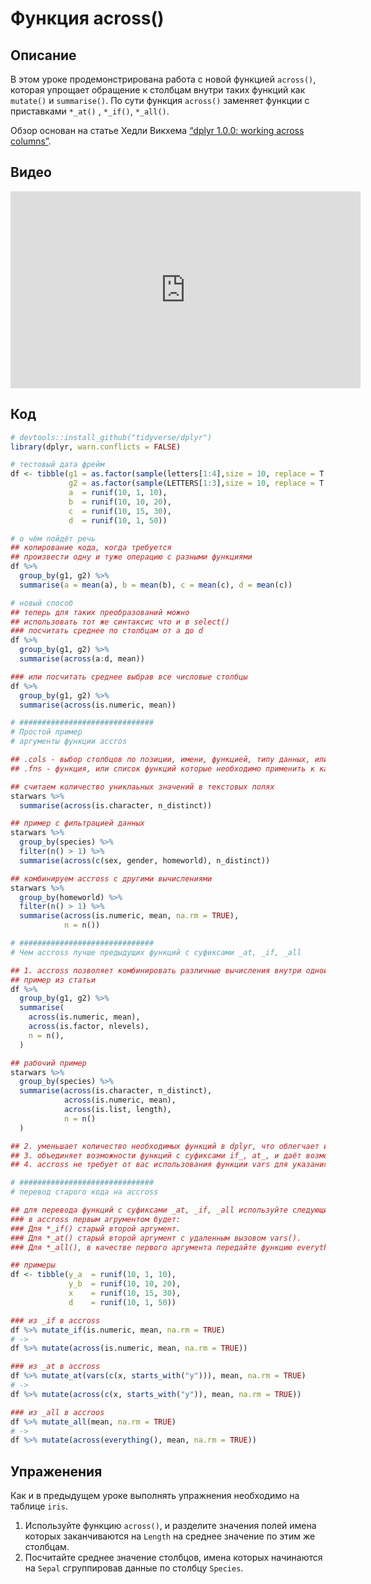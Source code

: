 # Функция across()

## Описание
В этом уроке продемонстрирована работа с новой функцией `across()`, которая упрощает обращение к столбцам внутри таких функций как `mutate()` и `summarise()`. По сути функция `across()` заменяет функции с приставками `*_at()` , `*_if()`, `*_all()`.

Обзор основан на статье Хедли Викхема ["dplyr 1.0.0: working across columns"](https://www.tidyverse.org/blog/2020/04/dplyr-1-0-0-colwise/).

## Видео
<iframe width="560" height="315" src="https://www.youtube.com/embed/J5tZpx_JxWk?enablejsapi=1" title="YouTube video player" frameborder="0" allow="accelerometer; autoplay; clipboard-write; encrypted-media; gyroscope; picture-in-picture" allowfullscreen></iframe>

## Код
```r
# devtools::install_github("tidyverse/dplyr")
library(dplyr, warn.conflicts = FALSE)

# тестовый дата фрейм
df <- tibble(g1 = as.factor(sample(letters[1:4],size = 10, replace = T )),
             g2 = as.factor(sample(LETTERS[1:3],size = 10, replace = T )),
             a  = runif(10, 1, 10),
             b  = runif(10, 10, 20),
             c  = runif(10, 15, 30),
             d  = runif(10, 1, 50))

# о чём пойдёт речь
## копирование кода, когда требуется 
## произвести одну и туже операцию с разными функциями
df %>% 
  group_by(g1, g2) %>% 
  summarise(a = mean(a), b = mean(b), c = mean(c), d = mean(c))

# новый способ
## теперь для таких преобразований можно
## использовать тот же синтаксис что и в select()
### посчитать среднее по столбцам от a до d
df %>% 
  group_by(g1, g2) %>% 
  summarise(across(a:d, mean))

### или посчитать среднее выбрав все числовые столбцы 
df %>% 
  group_by(g1, g2) %>% 
  summarise(across(is.numeric, mean))

# ##############################
# Простой пример
# аргументы функции accros

## .cols - выбор столбцов по позиции, имени, функцией, типу данных, или комбинируя любые перечисленные способы
## .fns - функция, или список функций которые необходимо применить к каждому столбцу

## считаем количество униклаьных значений в текстовых полях
starwars %>% 
  summarise(across(is.character, n_distinct))

## пример с фильтрацией данных
starwars %>% 
  group_by(species) %>% 
  filter(n() > 1) %>% 
  summarise(across(c(sex, gender, homeworld), n_distinct))

## комбинируем accross с другими вычислениями
starwars %>% 
  group_by(homeworld) %>% 
  filter(n() > 1) %>% 
  summarise(across(is.numeric, mean, na.rm = TRUE), 
            n = n())

# ##############################
# Чем accross лучше предыдущих функций с суфиксами _at, _if, _all

## 1. accross позволяет комбинировать различные вычисления внутри одной summarise 
## пример из статьи
df %>%
  group_by(g1, g2) %>% 
  summarise(
    across(is.numeric, mean), 
    across(is.factor, nlevels),
    n = n(), 
  )

## рабочий пример
starwars %>% 
  group_by(species) %>% 
  summarise(across(is.character, n_distinct), 
            across(is.numeric, mean), 
            across(is.list, length), 
            n = n()
  )

## 2. уменьшает количество необходимых функций в dplyr, что облегчает их запоминание
## 3. объединяет возможности функций с суфиксами if_, at_, и даёт возможность объединять их возможности
## 4. accross не требует от вас использования функции vars для указания нужных столбцлв, как это было раньше

# ##############################
# перевод старого кода на accross

## для перевода функций с суфиксами _at, _if, _all используйте следующие правила
### в accross первым агрументом будет:
### Для *_if() старый второй аргумент.
### Для *_at() старый второй аргумент с удаленным вызовом vars().
### Для *_all(), в качестве первого аргумента передайте функцию everything()

## примеры
df <- tibble(y_a  = runif(10, 1, 10),
             y_b  = runif(10, 10, 20),
             x    = runif(10, 15, 30),
             d    = runif(10, 1, 50))

### из _if в accross
df %>% mutate_if(is.numeric, mean, na.rm = TRUE)
# ->
df %>% mutate(across(is.numeric, mean, na.rm = TRUE))

### из _at в accross
df %>% mutate_at(vars(c(x, starts_with("y"))), mean, na.rm = TRUE)
# ->
df %>% mutate(across(c(x, starts_with("y")), mean, na.rm = TRUE))

### из _all в accroos
df %>% mutate_all(mean, na.rm = TRUE)
# ->
df %>% mutate(across(everything(), mean, na.rm = TRUE))
```

## Упраженения
Как и в предыдущем уроке выполнять упражнения необходимо на таблице `iris`.

1. Используйте функцию `across()`, и разделите значения полей имена которых заканчиваются на `Length` на среднее значение по этим же столбцам.
2. Посчитайте среднее значение столбцов, имена которых начинаются на `Sepal` сгруппировав данные по столбцу `Species`.
